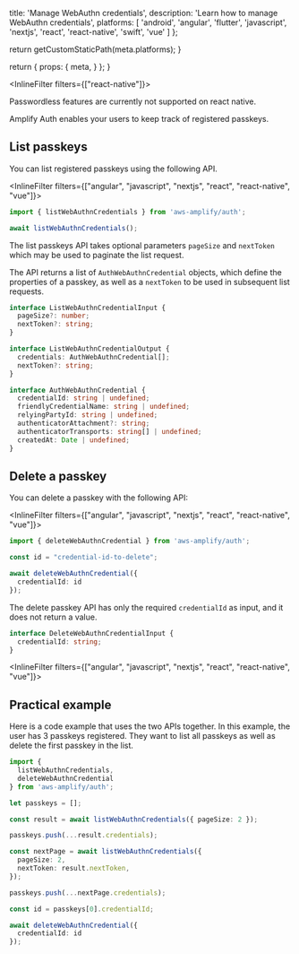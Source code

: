 
  title: 'Manage WebAuthn credentials',
  description: 'Learn how to manage WebAuthn credentials',
  platforms: [
    'android',
    'angular',
    'flutter',
    'javascript',
    'nextjs',
    'react',
    'react-native',
    'swift',
    'vue'
  ]
};

  return getCustomStaticPath(meta.platforms);
}

  return {
    props: {
      meta,
    }
  };
}

<InlineFilter filters={["react-native"]}>
<Callout warning>

Passwordless features are currently not supported on react native.

</Callout>
</InlineFilter>

Amplify Auth enables your users to keep track of registered passkeys.

## List passkeys

You can list registered passkeys using the following API.

<InlineFilter filters={["angular", "javascript", "nextjs", "react", "react-native", "vue"]}>

```ts
import { listWebAuthnCredentials } from 'aws-amplify/auth';

await listWebAuthnCredentials();
```

The list passkeys API takes optional parameters `pageSize` and `nextToken` which may be used to paginate the list request.

The API returns a list of `AuthWebAuthnCredential` objects, which define the properties of a passkey, as well as a `nextToken` to be used in subsequent list requests.

```ts
interface ListWebAuthnCredentialInput {
  pageSize?: number;
  nextToken?: string;
}

interface ListWebAuthnCredentialOutput {
  credentials: AuthWebAuthnCredential[];
  nextToken?: string;
}

interface AuthWebAuthnCredential {
  credentialId: string | undefined;
  friendlyCredentialName: string | undefined;
  relyingPartyId: string | undefined;
  authenticatorAttachment?: string;
  authenticatorTransports: string[] | undefined;
  createdAt: Date | undefined;
}
```

</InlineFilter>

## Delete a passkey

You can delete a passkey with the following API:

<InlineFilter filters={["angular", "javascript", "nextjs", "react", "react-native", "vue"]}>

```ts
import { deleteWebAuthnCredential } from 'aws-amplify/auth';

const id = "credential-id-to-delete";

await deleteWebAuthnCredential({
  credentialId: id
});
```

The delete passkey API has only the required `credentialId` as input, and it does not return a value.

```ts
interface DeleteWebAuthnCredentialInput {
  credentialId: string;
}
```

</InlineFilter>

<InlineFilter filters={["angular", "javascript", "nextjs", "react", "react-native", "vue"]}>

## Practical example

Here is a code example that uses the two APIs together. In this example, the user has 3 passkeys registered. They want to list all passkeys as well as delete the first passkey in the list.

```ts
import { 
  listWebAuthnCredentials,
  deleteWebAuthnCredential
} from 'aws-amplify/auth';

let passkeys = [];

const result = await listWebAuthnCredentials({ pageSize: 2 });

passkeys.push(...result.credentials);

const nextPage = await listWebAuthnCredentials({
  pageSize: 2,
  nextToken: result.nextToken,
});

passkeys.push(...nextPage.credentials);

const id = passkeys[0].credentialId;

await deleteWebAuthnCredential({
  credentialId: id
});
```

</InlineFilter>
